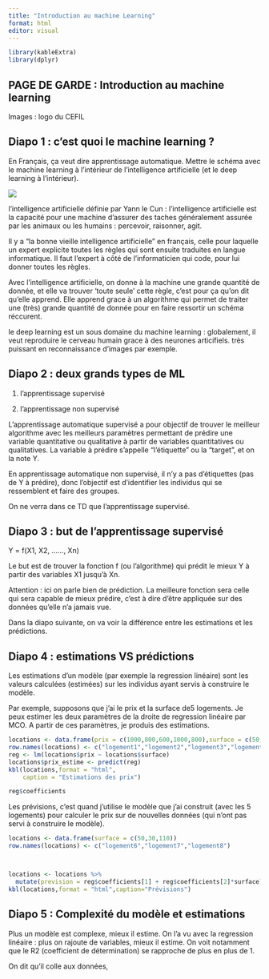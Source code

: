 ```yaml
---
title: "Introduction au machine Learning"
format: html
editor: visual
---
```


```r
library(kableExtra)
library(dplyr)
```

## PAGE DE GARDE : Introduction au machine learning

Images : logo du CEFIL

## Diapo 1 : c'est quoi le machine learning ?

En Français, ça veut dire apprentissage automatique. Mettre le schéma avec le machine learning à l'intérieur de l'intelligence artificielle (et le deep learning à l'intérieur).

![](IA_ML.png)

l'intelligence artificielle définie par Yann le Cun : l'intelligence artificielle est la capacité pour une machine d'assurer des taches généralement assurée par les animaux ou les humains : percevoir, raisonner, agit.

Il y a "la bonne vieille intelligence artificielle" en français, celle pour laquelle un expert explicite toutes les règles qui sont ensuite traduites en langue informatique. Il faut l'expert à côté de l'informaticien qui code, pour lui donner toutes les règles.

Avec l'intelligence artificielle, on donne à la machine une grande quantité de donnée, et elle va trouver 'toute seule' cette règle, c'est pour ça qu'on dit qu'elle apprend. Elle apprend grace à un algorithme qui permet de traiter une (très) grande quantité de donnée pour en faire ressortir un schéma réccurent.

le deep learning est un sous domaine du machine learning : globalement, il veut reproduire le cerveau humain grace à des neurones articifiels. très puissant en reconnaissance d'images par exemple.

## Diapo 2 : deux grands types de ML

1.  l'apprentissage supervisé

2.  l'apprentissage non supervisé

L'apprentissage automatique supervisé a pour objectif de trouver le meilleur algorithme avec les meilleurs paramètres permettant de prédire une variable quantitative ou qualitative à partir de variables quantitatives ou qualitatives. La variable à prédire s'appelle "l'étiquette" ou la "target", et on la note Y.

En apprentissage automatique non supervisé, il n'y a pas d'étiquettes (pas de Y à prédire), donc l'objectif est d'identifier les individus qui se ressemblent et faire des groupes.

On ne verra dans ce TD que l'apprentissage supervisé.

## Diapo 3 : but de l'apprentissage supervisé

Y = f(X1, X2, ......, Xn)

Le but est de trouver la fonction f (ou l'algorithme) qui prédit le mieux Y à partir des variables X1 jusqu'à Xn.

Attention : ici on parle bien de prédiction. La meilleure fonction sera celle qui sera capable de mieux prédire, c'est à dire d'être appliquée sur des données qu'elle n'a jamais vue.

Dans la diapo suivante, on va voir la différence entre les estimations et les prédictions.

## Diapo 4 : estimations VS prédictions

Les estimations d'un modèle (par exemple la regression linéaire) sont les valeurs calculées (estimées) sur les individus ayant servis à construire le modèle.

Par exemple, supposons que j'ai le prix et la surface de5 logements. Je peux estimer les deux paramètres de la droite de regression linéaire par MCO. A partir de ces paramètres, je produis des estimations.

```r
locations <- data.frame(prix = c(1000,800,600,1000,800),surface = c(50,30,25,60,35))
row.names(locations) <- c("logement1","logement2","logement3","logement4","logement5")
reg <- lm(locations$prix ~ locations$surface)
locations$prix_estime <- predict(reg)
kbl(locations,format = "html",
    caption = "Estimations des prix")
```

```r
reg$coefficients
```

Les prévisions, c'est quand j'utilise le modèle que j'ai construit (avec les 5 logements) pour calculer le prix sur de nouvelles données (qui n'ont pas servi à construire le modèle).

```r
locations <- data.frame(surface = c(50,30,110))
row.names(locations) <- c("logement6","logement7","logement8")



locations <- locations %>% 
  mutate(prevision = reg$coefficients[1] + reg$coefficients[2]*surface)
kbl(locations,format = "html",caption="Prévisions")

```

## Diapo 5 : Complexité du modèle et estimations

Plus un modèle est complexe, mieux il estime. On l'a vu avec la regression linéaire : plus on rajoute de variables, mieux il estime. On voit notamment que le R2 (coefficient de détermination) se rapproche de plus en plus de 1.

On dit qu'il colle aux données,
